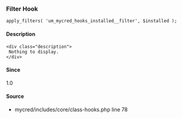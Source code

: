 
<UMBreadCrumb type="filter"/>

### Filter Hook    
    
```
apply_filters( 'um_mycred_hooks_installed__filter', $installed );
```

#### Description
    <div class="description">
     Nothing to display.
    </div>

#### Since
<div class="description">
1.0
</div>

#### Source
  - <Link href="https://github.com/ultimatemember/mycred/tree/2.2.3/includes/core/class-hooks.php#L78">mycred/includes/core/class-hooks.php</Link> <Link href="https://github.com/ultimatemember/mycred/tree/2.2.3/includes/core/class-hooks.php#L78">line 78</Link>

